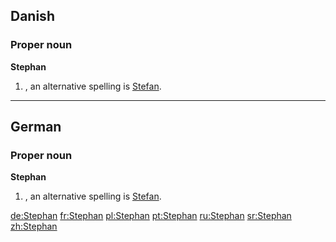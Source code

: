 ==Danish==

===Proper noun===
'''Stephan'''

# {{given name|male|lang=da}}, an alternative spelling is [[Stefan]].

----

==German==

===Proper noun===
'''Stephan'''

# {{given name|male|lang=de}}, an alternative spelling is [[Stefan]].

[[de:Stephan]]
[[fr:Stephan]]
[[pl:Stephan]]
[[pt:Stephan]]
[[ru:Stephan]]
[[sr:Stephan]]
[[zh:Stephan]]